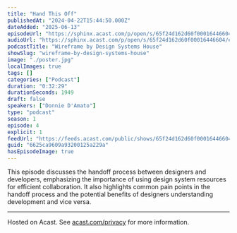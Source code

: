 ```yaml
---
title: "Hand This Off"
publishedAt: "2024-04-22T15:44:50.000Z"
dateAdded: "2025-06-13"
episodeUrl: "https://sphinx.acast.com/p/open/s/65f24d162d60f00016446604/e/6625ca9609a93200125a229a/media.mp3"
audioUrl: "https://sphinx.acast.com/p/open/s/65f24d162d60f00016446604/e/6625ca9609a93200125a229a/media.mp3"
podcastTitle: "Wireframe by Design Systems House"
showSlug: "wireframe-by-design-systems-house"
image: "./poster.jpg"
localImages: true
tags: []
categories: ["Podcast"]
duration: "0:32:29"
durationSeconds: 1949
draft: false
speakers: ["Donnie D'Amato"]
type: "podcast"
season: 1
episode: 4
explicit: 1
feedUrl: "https://feeds.acast.com/public/shows/65f24d162d60f00016446604"
guid: "6625ca9609a93200125a229a"
hasEpisodeImage: true
---
```

This episode discusses the handoff process between designers and developers, emphasizing the importance of using design system resources for efficient collaboration. It also highlights common pain points in the handoff process and the potential benefits of designers understanding development and vice versa.  

---

Hosted on Acast. See [acast.com/privacy](https://acast.com/privacy) for more information.
